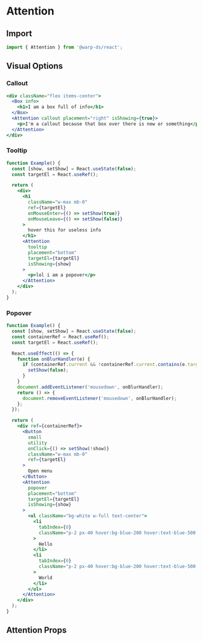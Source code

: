 
# Attention

## Import

```js
import { Attention } from '@warp-ds/react';
```

## Visual Options

### Callout

```jsx example
<div className="flex items-center">
  <Box info>
    <h1>I am a box full of info</h1>
  </Box>
  <Attention callout placement="right" isShowing={true}>
    <p>I'm a callout because that box over there is new or something</p>
  </Attention>
</div>
```

### Tooltip

```jsx example
function Example() {
  const [show, setShow] = React.useState(false);
  const targetEl = React.useRef();

  return (
    <div>
      <h1
        className="w-max mb-0"
        ref={targetEl}
        onMouseEnter={() => setShow(true)}
        onMouseLeave={() => setShow(false)}
      >
        hover this for useless info
      </h1>
      <Attention
        tooltip
        placement="bottom"
        targetEl={targetEl}
        isShowing={show}
      >
        <p>lol i am a popover</p>
      </Attention>
    </div>
  );
}
```

### Popover

```jsx example
function Example() {
  const [show, setShow] = React.useState(false);
  const containerRef = React.useRef();
  const targetEl = React.useRef();

  React.useEffect(() => {
    function onBlurHandler(e) {
      if (containerRef.current && !containerRef.current.contains(e.target)) {
        setShow(false);
      }
    }
    document.addEventListener('mousedown', onBlurHandler);
    return () => {
      document.removeEventListener('mousedown', onBlurHandler);
    };
  });

  return (
    <div ref={containerRef}>
      <Button
        small
        utility
        onClick={() => setShow(!show)}
        className="w-max mb-0"
        ref={targetEl}
      >
        Open menu
      </Button>
      <Attention
        popover
        placement="bottom"
        targetEl={targetEl}
        isShowing={show}
      >
        <ul className="bg-white w-full text-center">
          <li
            tabIndex={0}
            className="p-2 px-40 hover:bg-blue-200 hover:text-blue-500 cursor-pointer"
          >
            Hello
          </li>
          <li
            tabIndex={0}
            className="p-2 px-40 hover:bg-blue-200 hover:text-blue-500 cursor-pointer"
          >
            World
          </li>
        </ul>
      </Attention>
    </div>
  );
}
```

## Attention Props

```props packages/attention/src/component.tsx

```
